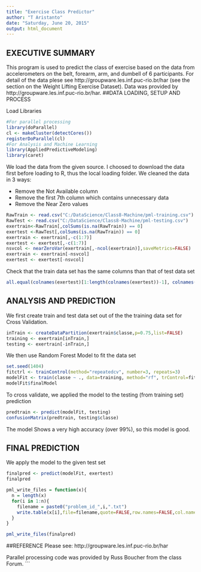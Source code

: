 ```yaml
---
title: "Exercise Class Predictor"
author: "T Aristanto"
date: "Saturday, June 20, 2015"
output: html_document
---
```

## EXECUTIVE SUMMARY
This program is used to predict the class of exercise based on the data from accelerometers on the belt, forearm, arm, and dumbell of 6 participants. For detail of the data plese see  http://groupware.les.inf.puc-rio.br/har (see the section on the Weight Lifting Exercise Dataset). 
Data was provided by  http://groupware.les.inf.puc-rio.br/har.
##DATA LOADING, SETUP AND PROCESS

Load Libraries
```r
#For parallel processing
library(doParallel)
cl <- makeCluster(detectCores())
registerDoParallel(cl)
#For Analysis and Machine Learning
library(AppliedPredictiveModeling)
library(caret)
```

We load the data from the given source. I choosed to download the data first before loading to R, thus the local loading folder. We cleaned the data in 3 ways:

- Remove the Not Available column
- Remove the first 7th column which contains unnecessary data
- Remove the Near Zero values

```r
RawTrain <- read.csv("C:/DataScience/Class8-Machine/pml-training.csv")
RawTest <- read.csv("C:/DataScience/Class8-Machine/pml-testing.csv")
exertrain<-RawTrain[,colSums(is.na(RawTrain)) == 0]
exertest <-RawTest[,colSums(is.na(RawTrain)) == 0]
exertrain <- exertrain[,-c(1:7)]
exertest <- exertest[,-c(1:7)]
nsvcol <- nearZeroVar(exertrain[,-ncol(exertrain)],saveMetrics=FALSE)
exertrain <- exertrain[-nsvcol]
exertest <- exertest[-nsvcol]
```

Check that the train data set has the same columns than that of test data set
```r
all.equal(colnames(exertest)[1:length(colnames(exertest))-1], colnames(exertrain)[1:length(colnames(exertrain))-1])
```


## ANALYSIS AND PREDICTION
We first create train and test data set out of the the training data set for Cross Validation. 
```r
inTrain <- createDataPartition(exertrain$classe,p=0.75,list=FALSE)
training <- exertrain[inTrain,]
testing <- exertrain[-inTrain,]
```

We then use Random Forest Model to fit the data set
```r
set.seed(1404)
fitctrl <- trainControl(method="repeatedcv", number=3, repeats=3)
modelFit <- train(classe ~ ., data=training, method="rf", trControl=fitctrl)
modelFit$finalModel
```
 
To cross validate, we applied the model to the testing (from training set) prediction
```r
predtrain <- predict(modelFit, testing)
confusionMatrix(predtrain, testing$classe)
```
The model Shows a very high accuracy (over 99%), so this model is good.

## FINAL PREDICTION
We apply the model to the given test set
```r
finalpred <- predict(modelFit, exertest)
finalpred

pml_write_files = function(x){
  n = length(x)
  for(i in 1:n){
    filename = paste0("problem_id_",i,".txt")
    write.table(x[i],file=filename,quote=FALSE,row.names=FALSE,col.names=FALSE)
  }
}

pml_write_files(finalpred)
```

##REFERENCE
Please see: http://groupware.les.inf.puc-rio.br/har

Parallel processing code was provided by Russ Boucher from the class Forum. 
```